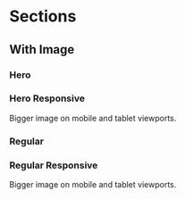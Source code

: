 

<Meta of={WithImageStories} />

# Sections

## With Image

### Hero

<Canvas>
  <Story of={WithImageStories.Hero} />
</Canvas>

<Controls />

### Hero Responsive

Bigger image on mobile and tablet viewports.

<Canvas>
  <Story of={WithImageStories.HeroResponsive} />
</Canvas>

<Controls />

### Regular

<Canvas>
  <Story of={WithImageStories.Regular} />
</Canvas>

<Controls />

### Regular Responsive

Bigger image on mobile and tablet viewports.

<Canvas>
  <Story of={WithImageStories.RegularResponsive} />
</Canvas>

<Controls />
